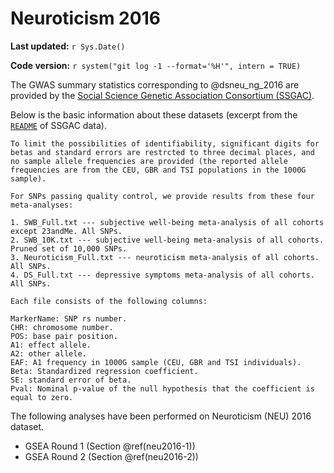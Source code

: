 # Neuroticism 2016 {#neu2016}

**Last updated:** `r Sys.Date()`

**Code version:** `r system("git log -1 --format='%H'", intern = TRUE)`

The GWAS summary statistics corresponding to @dsneu_ng_2016 are provided by the [Social Science Genetic Association Consortium (SSGAC)](http://www.thessgac.org/data).

Below is the basic information about these datasets (excerpt from the [`README`](http://ssgac.org/documents/ReadMe_genetic_variants_associated_with_swb.txt) of SSGAC data).

```
To limit the possibilities of identifiability, significant digits for betas and standard errors are restrcted to three decimal places, and no sample allele frequencies are provided (the reported allele frequencies are from the CEU, GBR and TSI populations in the 1000G sample).

For SNPs passing quality control, we provide results from these four meta-analyses:

1. SWB_Full.txt --- subjective well-being meta-analysis of all cohorts except 23andMe. All SNPs.
2. SWB_10K.txt --- subjective well-being meta-analysis of all cohorts. Pruned set of 10,000 SNPs. 
3. Neuroticism_Full.txt --- neuroticism meta-analysis of all cohorts. All SNPs.
4. DS_Full.txt --- depressive symptoms meta-analysis of all cohorts. All SNPs.

Each file consists of the following columns:

MarkerName: SNP rs number.
CHR: chromosome number.
POS: base pair position.
A1: effect allele.
A2: other allele.
EAF: A1 frequency in 1000G sample (CEU, GBR and TSI individuals).
Beta: Standardized regression coefficient. 
SE: standard error of beta.
Pval: Nominal p-value of the null hypothesis that the coefficient is equal to zero.
```

The following analyses have been performed on Neuroticism (NEU) 2016 dataset.

- GSEA Round 1 (Section \@ref(neu2016-1))
- GSEA Round 2 (Section \@ref(neu2016-2))
